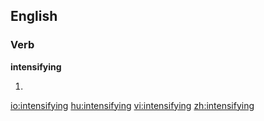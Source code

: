 ==English==

===Verb===
'''intensifying'''

#{{present participle of|[[intensify]]}}

[[io:intensifying]]
[[hu:intensifying]]
[[vi:intensifying]]
[[zh:intensifying]]